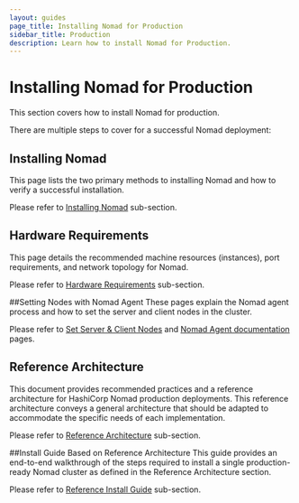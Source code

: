 ```yaml
---
layout: guides
page_title: Installing Nomad for Production
sidebar_title: Production
description: Learn how to install Nomad for Production.
---
```


# Installing Nomad for Production

This section covers how to install Nomad for production.

There are multiple steps to cover for a successful Nomad deployment:

## Installing Nomad

This page lists the two primary methods to installing Nomad and how to verify a successful installation.

Please refer to [Installing Nomad](/guides/install) sub-section.

## Hardware Requirements

This page details the recommended machine resources (instances), port requirements, and network topology for Nomad.

Please refer to [Hardware Requirements](/guides/install/production/requirements) sub-section.

##Setting Nodes with Nomad Agent
These pages explain the Nomad agent process and how to set the server and client nodes in the cluster.

Please refer to [Set Server & Client Nodes](/guides/install/production/nomad-agent) and [Nomad Agent documentation](/docs/commands/agent) pages.

## Reference Architecture

This document provides recommended practices and a reference architecture for HashiCorp Nomad production deployments. This reference architecture conveys a general architecture that should be adapted to accommodate the specific needs of each implementation.

Please refer to [Reference Architecture](/guides/install/production/reference-architecture) sub-section.

##Install Guide Based on Reference Architecture
This guide provides an end-to-end walkthrough of the steps required to install a single production-ready Nomad cluster as defined in the Reference Architecture section.

Please refer to [Reference Install Guide](/guides/install/production/deployment-guide) sub-section.
